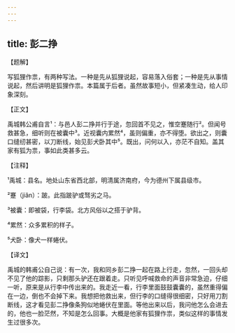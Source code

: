 ```yaml
---
---
---
```

title: 彭二挣
---




【题解】


写狐狸作祟，有两种写法。一种是先从狐狸说起，容易落入俗套；一种是先从事情说起，然后讲明是狐狸作祟。本篇属于后者。虽然故事短小，但紧凑生动，给人印象深刻。

【正文】

禹城韩公甫自言¹：与邑人彭二挣并行于途，忽回首不见之，惟空蹇随行²。但闻号救甚急，细听则在被囊中³。近视囊内累然⁴，虽则偏重，亦不得堕。欲出之，则囊口缝纫甚密，以刀断线，始见彭犬卧其中⁵。既出，问何以入，亦茫不自知。盖其家有狐为祟，事如此类甚多云。





【注释】


¹禹城：县名。地处山东省西北部，明清属济南府，今为德州下属县级市。

²蹇（jiǎn）：跛。此指跛驴或驽劣之马。

³被囊：即被袋，行李袋。北方风俗以之搭于驴背。

⁴累然：众多累积的样子。

⁵犬卧：像犬一样蜷伏。





【译文】


禹城的韩甫公自己说：有一次，我和同乡彭二挣一起在路上行走，忽然，一回头却不见了他的踪影，只剩那头驴还在跟着走。只听见呼喊救命的声音非常急迫，仔细一听，原来是从行李中传出来的。我走近一看，行李里面鼓鼓囊囊的，虽然重得偏在一边，倒也不会掉下来。我想把他救出来，但行李的口缝得很细密，只好用刀割断线，这才看见彭二挣像条狗似地蜷伏在里面。等他出来以后，我问他怎么会进去的，他也一脸茫然，不知是怎么回事。大概是他家有狐狸作祟，类似这样的事情发生过很多次。